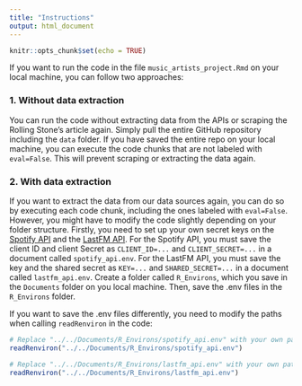 ```yaml
---
title: "Instructions"
output: html_document
---
```


```r
knitr::opts_chunk$set(echo = TRUE)
```


If you want to run the code in the file `music_artists_project.Rmd` on your local machine, you can follow two approaches:

### 1. Without data extraction

You can run the code without extracting data from the APIs or scraping the Rolling Stone's article again. Simply pull the entire GitHub repository including the `data` folder. If you have saved the entire repo on your local machine, you can execute the code chunks that are not labeled with `eval=False`. This will prevent scraping or extracting the data again.

### 2. With data extraction

If you want to extract the data from our data sources again, you can do so by executing each code chunk, including the ones labeled with `eval=False`. However, you might have to modify the code slightly depending on your folder structure. Firstly, you need to set up your own secret keys on the [Spotify API](https://developer.spotify.com/documentation/web-api/tutorials/getting-started) and the [LastFM API](https://www.last.fm/api). For the Spotify API, you must save the client ID and client Secret as `CLIENT_ID=...` and `CLIENT_SECRET=...` in a document called `spotify_api.env`. For the LastFM API, you must save the key and the shared secret as `KEY=...` and `SHARED_SECRET=...` in a document called `lastfm_api.env`. Create a folder called `R_Environs`, which you save in the `Documents` folder on you local machine. Then, save the .env files in the `R_Environs` folder.

If you want to save the .env files differently, you need to modify the paths when calling `readRenviron` in the code:

```r

# Replace "../../Documents/R_Environs/spotify_api.env" with your own path
readRenviron("../../Documents/R_Environs/spotify_api.env") 

# Replace "../../Documents/R_Environs/lastfm_api.env" with your own path
readRenviron("../../Documents/R_Environs/lastfm_api.env")
```
